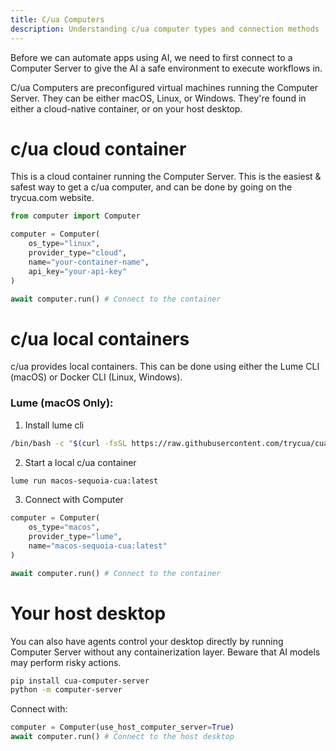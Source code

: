 ```yaml
---
title: C/ua Computers
description: Understanding c/ua computer types and connection methods
---
```


Before we can automate apps using AI, we need to first connect to a Computer Server to give the AI a safe environment to execute workflows in.

C/ua Computers are preconfigured virtual machines running the Computer Server. They can be either macOS, Linux, or Windows. They're found in either a cloud-native container, or on your host desktop.

# c/ua cloud container

This is a cloud container running the Computer Server. This is the easiest & safest way to get a c/ua computer, and can be done by going on the trycua.com website.

```python
from computer import Computer

computer = Computer(
    os_type="linux",
    provider_type="cloud", 
    name="your-container-name",
    api_key="your-api-key"
)

await computer.run() # Connect to the container
```

# c/ua local containers

c/ua provides local containers. This can be done using either the Lume CLI (macOS) or Docker CLI (Linux, Windows).

### Lume (macOS Only):
1. Install lume cli
```bash
/bin/bash -c "$(curl -fsSL https://raw.githubusercontent.com/trycua/cua/main/libs/lume/scripts/install.sh)"
```

2. Start a local c/ua container
```bash
lume run macos-sequoia-cua:latest
```

3. Connect with Computer
```python
computer = Computer(
    os_type="macos", 
    provider_type="lume", 
    name="macos-sequoia-cua:latest"
)

await computer.run() # Connect to the container
```

# Your host desktop

You can also have agents control your desktop directly by running Computer Server without any containerization layer. Beware that AI models may perform risky actions.

```bash
pip install cua-computer-server
python -m computer-server
```

Connect with:
```python
computer = Computer(use_host_computer_server=True)
await computer.run() # Connect to the host desktop
```
